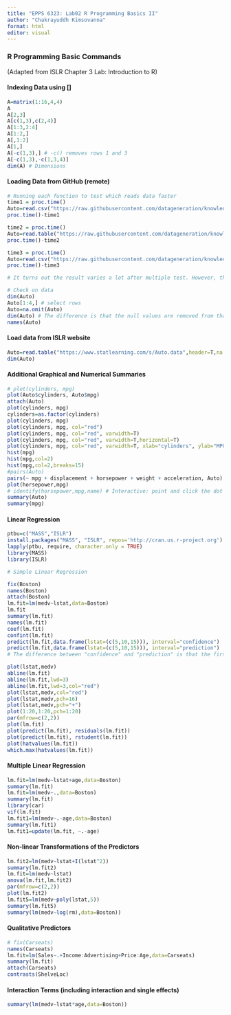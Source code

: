 ```yaml
---
title: "EPPS 6323: Lab02 R Programming Basics II"
author: "Chakrayuddh Kimsovanna"
format: html
editor: visual
---
```


### R Programming Basic Commands

(Adapted from ISLR Chapter 3 Lab: Introduction to R)

#### Indexing Data using \[\]

```r
A=matrix(1:16,4,4)
A
A[2,3]
A[c(1,3),c(2,4)]
A[1:3,2:4]
A[1:2,]
A[,1:2]
A[1,]
A[-c(1,3),] # -c() removes rows 1 and 3
A[-c(1,3),-c(1,3,4)]
dim(A) # Dimensions
```

#### Loading Data from GitHub (remote)

```r

# Running each function to test which reads data faster
time1 = proc.time()
Auto=read.csv("https://raw.githubusercontent.com/datageneration/knowledgemining/master/data/Auto.csv",header=T,na.strings="?")
proc.time()-time1

time2 = proc.time()
Auto=read.table("https://raw.githubusercontent.com/datageneration/knowledgemining/master/data/Auto.data")
proc.time()-time2

time3 = proc.time()
Auto=read.csv("https://raw.githubusercontent.com/datageneration/knowledgemining/master/data/Auto.csv")
proc.time()-time3

# It turns out the result varies a lot after multiple test. However, the third function reads the data quickest for the most time, followed by the second function, and then the first one.

# Check on data
dim(Auto)
Auto[1:4,] # select rows
Auto=na.omit(Auto)
dim(Auto) # The difference is that the null values are removed from that row
names(Auto)
```

#### Load data from ISLR website

```r
Auto=read.table("https://www.statlearning.com/s/Auto.data",header=T,na.strings="?")
dim(Auto)
```

#### Additional Graphical and Numerical Summaries

```r
# plot(cylinders, mpg)
plot(Auto$cylinders, Auto$mpg)
attach(Auto)
plot(cylinders, mpg)
cylinders=as.factor(cylinders)
plot(cylinders, mpg)
plot(cylinders, mpg, col="red")
plot(cylinders, mpg, col="red", varwidth=T)
plot(cylinders, mpg, col="red", varwidth=T,horizontal=T)
plot(cylinders, mpg, col="red", varwidth=T, xlab="cylinders", ylab="MPG")
hist(mpg)
hist(mpg,col=2)
hist(mpg,col=2,breaks=15)
#pairs(Auto)
pairs(~ mpg + displacement + horsepower + weight + acceleration, Auto)
plot(horsepower,mpg)
# identify(horsepower,mpg,name) # Interactive: point and click the dot to identify cases
summary(Auto)
summary(mpg)
```

#### Linear Regression

```r
ptbu=c("MASS","ISLR")
install.packages("MASS", "ISLR", repos='http://cran.us.r-project.org')
lapply(ptbu, require, character.only = TRUE)
library(MASS)
library(ISLR)

# Simple Linear Regression

fix(Boston)
names(Boston)
attach(Boston)
lm.fit=lm(medv~lstat,data=Boston)
lm.fit
summary(lm.fit)
names(lm.fit)
coef(lm.fit)
confint(lm.fit)
predict(lm.fit,data.frame(lstat=(c(5,10,15))), interval="confidence")
predict(lm.fit,data.frame(lstat=(c(5,10,15))), interval="prediction")
# The difference between "confidence" and "prediction" is that the first shows the range where we expect the mean value to be, while the latter shows the range where we expect a single new value to be.

plot(lstat,medv)
abline(lm.fit)
abline(lm.fit,lwd=3)
abline(lm.fit,lwd=3,col="red")
plot(lstat,medv,col="red")
plot(lstat,medv,pch=16)
plot(lstat,medv,pch="+")
plot(1:20,1:20,pch=1:20)
par(mfrow=c(2,2))
plot(lm.fit) 
plot(predict(lm.fit), residuals(lm.fit))
plot(predict(lm.fit), rstudent(lm.fit))
plot(hatvalues(lm.fit))
which.max(hatvalues(lm.fit))
```

#### Multiple Linear Regression

```r
lm.fit=lm(medv~lstat+age,data=Boston)
summary(lm.fit)
lm.fit=lm(medv~.,data=Boston)
summary(lm.fit)
library(car)
vif(lm.fit)
lm.fit1=lm(medv~.-age,data=Boston)
summary(lm.fit1)
lm.fit1=update(lm.fit, ~.-age)
```

#### Non-linear Transformations of the Predictors

```r
lm.fit2=lm(medv~lstat+I(lstat^2))
summary(lm.fit2)
lm.fit=lm(medv~lstat)
anova(lm.fit,lm.fit2)
par(mfrow=c(2,2))
plot(lm.fit2)
lm.fit5=lm(medv~poly(lstat,5))
summary(lm.fit5)
summary(lm(medv~log(rm),data=Boston))
```

#### Qualitative Predictors

```r
# fix(Carseats)
names(Carseats)
lm.fit=lm(Sales~.+Income:Advertising+Price:Age,data=Carseats)
summary(lm.fit)
attach(Carseats)
contrasts(ShelveLoc)
```

#### Interaction Terms (including interaction and single effects)

```r
summary(lm(medv~lstat*age,data=Boston))
```
